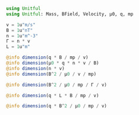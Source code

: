
```julia
using Unitful
using Unitful: Mass, BField, Velocity, μ0, q, mp

v = 1u"m/s"
B = 1u"nT"
n = 1u"m^-3"
Γ = n * v
L = 1u"m"

@info dimension(q * B / mp / v)
@info dimension(μ0 * q * n * v / B)
@info dimension(n * v)
@info dimension(B^2 / μ0 / v / mp)

@info dimension(B^2 / μ0 / mp / Γ / v)

@info dimension(q * L * B / mp / v)

@info dimension(q * B^2 / μ0 / mp / v)
```